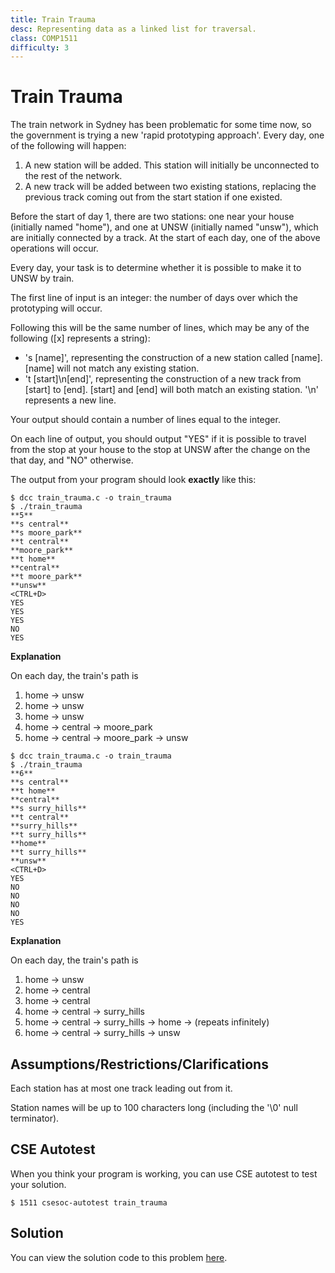 ```yaml
---
title: Train Trauma
desc: Representing data as a linked list for traversal.
class: COMP1511
difficulty: 3
---
```


# Train Trauma

The train network in Sydney has been problematic for some time now, so the government is trying a new 'rapid prototyping approach'. Every day, one of the following will happen:

1) A new station will be added. This station will initially be unconnected to the rest of the network. 
2) A new track will be added between two existing stations, replacing the previous track coming out from the start station if one existed.

Before the start of day 1, there are two stations: one near your house (initially named "home"), and one at UNSW (initially named "unsw"), which are initially connected by a track. At the start of each day, one of the above operations will occur. 

Every day, your task is to determine whether it is possible to make it to UNSW by train.

The first line of input is an integer: the number of days over which the prototyping will occur.

Following this will be the same number of lines, which may be any of the following ([x] represents a string):

- 's [name]', representing the construction of a new station called [name]. [name] will not match any existing station.
- 't [start]\n[end]', representing the construction of a new track from [start] to [end]. [start] and [end] will both match an existing station. '\n' represents a new line.

Your output should contain a number of lines equal to the integer.

On each line of output, you should output "YES" if it is possible to travel from the stop at your house to the stop at UNSW after the change on the that day, and "NO" otherwise. 

The output from your program should look **exactly** like this:

```bash:~/1511-revision/train_trauma
$ dcc train_trauma.c -o train_trauma
$ ./train_trauma
**5**
**s central**
**s moore_park**
**t central**
**moore_park**
**t home**
**central**
**t moore_park**
**unsw**
<CTRL+D>
YES
YES
YES
NO
YES
```

**Explanation**

On each day, the train's path is

1. home -> unsw
2. home -> unsw
3. home -> unsw
4. home -> central -> moore_park
5. home -> central -> moore_park -> unsw

```bash:~/1511-revision/train_trauma
$ dcc train_trauma.c -o train_trauma
$ ./train_trauma
**6**
**s central**
**t home**
**central**
**s surry_hills**
**t central**
**surry_hills**
**t surry_hills**
**home**
**t surry_hills**
**unsw**
<CTRL+D>
YES
NO
NO
NO
NO
YES
```

**Explanation**

On each day, the train's path is

1. home -> unsw
2. home -> central
3. home -> central
4. home -> central -> surry_hills
5. home -> central -> surry_hills -> home -> (repeats infinitely)
6. home -> central -> surry_hills -> unsw

## Assumptions/Restrictions/Clarifications

Each station has at most one track leading out from it.

Station names will be up to 100 characters long (including the '\0' null terminator).

## CSE Autotest

When you think your program is working, you can use CSE autotest to test your solution.

```bash:~/1511-revision/train_trauma
$ 1511 csesoc-autotest train_trauma
```

## Solution

You can view the solution code to this problem [here](https://github.com/csesoc/comp1511-revision-t1-2022/blob/master/solutions/train-trauma/solution.c).
